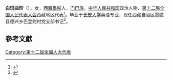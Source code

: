'''白玛曲珍'''（{{bd|1984年||}}），女，[[西藏|西藏]][[墨脱|墨脱]]人，[[门巴族|门巴族]]，[[中华人民共和国|中华人民共和国]]政治人物、[[第十二届全国人民代表大会|第十二届全国人民代表大会]]西藏地区代表<ref>{{cite web|author=新华网|title=第十一届全国人大代表|url=http://news.xinhuanet.com/ziliao/2008-03/03/content_7708230.htm?node=36628|publisher=新华网|accessdate=2014-01-07|archive-date=2014-01-10|archive-url=https://web.archive.org/web/20140110211415/http://news.xinhuanet.com/ziliao/2008-03/03/content_7708230.htm?node=36628|dead-url=no}}</ref>。毕业于[[长安大学|长安大学]]英语专业，现任西藏自治区墨脱县德兴乡巴登则村党支部书记<ref>{{cite web|title=全国人大代表信息-白玛曲珍|url= http://210.82.31.1:8084/delegate/viewDelegate.action?dbid=200812241704|publisher=全国人大网}}</ref>。

==參考文獻==
{{reflist}}
{{中国政治人物小作品}}

[[Category:第十二屆全國人大代表|Category:第十二屆全國人大代表]]